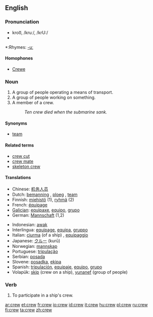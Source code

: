 ==English==

===Pronunciation===
*kroo͞, /kruː/, /krU:/
*{{audio|en-us-crew.ogg|Audio (US)}}

*:Rhymes: [[Rhymes:English:-uː|-uː]]

====Homophones====
*[[Crewe]]

===Noun===
{{en-noun}}

# A group of people operating a means of transport.
# A group of people working on something.
# A member of a crew.
#:''Ten crew died when the submarine sank.''

====Synonyms====
*[[team]]

====Related terms====
*[[crew cut]]
*[[crew mate]]
*[[skeleton crew]]

====Translations====
{{top}}
*Chinese: [[机务人员]]
*Dutch: [[bemanning]] {{f}}, [[ploeg]] {{f}}, [[team]] {{n}}
*Finnish: [[miehistö]] (1), [[ryhmä]] (2)
*French: [[équipage]] {{m}}
*[[Galician]]: [[equipaxe]], [[equipo]], [[grupo]]
*German: [[Mannschaft]] {{f}} (1,2)
{{mid}}
*Indonesian: [[awak]]
*Interlingua: [[equipage]], [[equipa]], [[gruppo]]
*Italian: [[ciurma]] (of a ship) {{f}}, [[equipaggio]] {{m}}
*Japanese: [[クルー]] (kurū)
*Norwegian: [[mannskap]]
*Portuguese: [[tripulação]]
*Serbian: [[posada]] {{f}}
*Slovene: [[posadka]], [[ekipa]]
*Spanish: [[tripulación]], [[equipaje]], [[equipo]], [[grupo]]
*Volapük: [[skip]] (crew on a ship), [[yunanef]] (group of people)
{{bottom}}

===Verb===
{{en-verb}}

# To participate in a ship's crew.

[[ar:crew]]
[[et:crew]]
[[fr:crew]]
[[io:crew]]
[[id:crew]]
[[it:crew]]
[[hu:crew]]
[[pl:crew]]
[[ru:crew]]
[[fi:crew]]
[[ta:crew]]
[[zh:crew]]